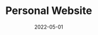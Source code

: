 ---
title: 'Personal Website'
tags: ['remix']
date: '2022-05-01'
published: false
slug: 'remix-site'
---